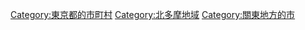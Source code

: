 {{Commonscat|Nishitokyo, Tokyo}}
{{Catmore}}

{{DEFAULTSORT:Nishitokyo-shi}}
[[Category:東京都的市町村|Category:東京都的市町村]]
[[Category:北多摩地域|Category:北多摩地域]]
[[Category:關東地方的市|Category:關東地方的市]]